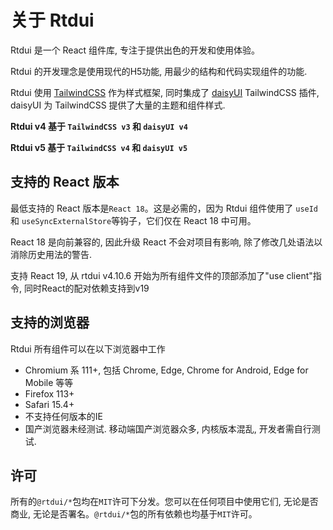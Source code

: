 # 关于 Rtdui

Rtdui 是一个 React 组件库, 专注于提供出色的开发和使用体验。

Rtdui 的开发理念是使用现代的H5功能, 用最少的结构和代码实现组件的功能.

Rtdui 使用 [TailwindCSS](https://tailwindcss.com/) 作为样式框架, 同时集成了 [daisyUI](https://daisyui.com/) TailwindCSS 插件, daisyUI 为 TailwindCSS 提供了大量的主题和组件样式.

**Rtdui v4 基于 `TailwindCSS v3` 和 `daisyUI v4`**

**Rtdui v5 基于 `TailwindCSS v4` 和 `daisyUI v5`**

## 支持的 React 版本

最低支持的 React 版本是`React 18`。这是必需的，因为 Rtdui 组件使用了 `useId` 和 `useSyncExternalStore`等钩子，它们仅在 React 18 中可用。

React 18 是向前兼容的, 因此升级 React 不会对项目有影响, 除了修改几处语法以消除历史用法的警告.

支持 React 19, 从 rtdui v4.10.6 开始为所有组件文件的顶部添加了"use client"指令, 同时React的配对依赖支持到v19

## 支持的浏览器

Rtdui 所有组件可以在以下浏览器中工作

- Chromium 系 111+, 包括 Chrome, Edge, Chrome for Android, Edge for Mobile 等等
- Firefox 113+
- Safari 15.4+
- 不支持任何版本的IE
- 国产浏览器未经测试. 移动端国产浏览器众多, 内核版本混乱, 开发者需自行测试.

## 许可

所有的`@rtdui/*`包均在`MIT`许可下分发。您可以在任何项目中使用它们, 无论是否商业, 无论是否署名。`@rtdui/*`包的所有依赖也均基于`MIT`许可。

